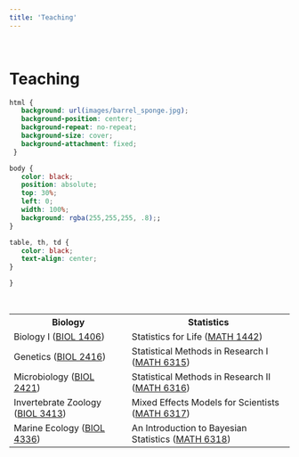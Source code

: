 ```yaml
---
title: 'Teaching'
---
```


<br>

# Teaching

```css
html {
   background: url(images/barrel_sponge.jpg);
   background-position: center;
   background-repeat: no-repeat;
   background-size: cover;
   background-attachment: fixed;
 }

body {
   color: black;
   position: absolute; 
   top: 30%; 
   left: 0; 
   width: 100%; 
   background: rgba(255,255,255, .8);;
}

table, th, td {
   color: black;
   text-align: center;
}

}
```


<br>

<table align="center">
  <tr>
    <th>Biology</th>
    <th>Statistics</th>
  </tr>
  <tr>
    <td>Biology I ([BIOL 1406](https://catalog.tamucc.edu/search/?P=BIOL%201406))</td>
    <td>Statistics for Life ([MATH 1442](https://catalog.tamucc.edu/search/?P=MATH%201442))</td>
  </tr>
  <tr>
    <td>Genetics ([BIOL 2416](https://catalog.tamucc.edu/search/?P=BIOL%202416))</td>
    <td>Statistical Methods in Research I ([MATH 6315](https://catalog.tamucc.edu/search/?P=MATH%206315))</td>
  </tr>
  <tr>
    <td>Microbiology ([BIOL 2421](https://catalog.tamucc.edu/search/?P=BIOL%202421))</td>
    <td>Statistical Methods in Research II ([MATH 6316](https://catalog.tamucc.edu/search/?P=MATH%206316))</td>
  </tr>
  <tr>
    <td>Invertebrate Zoology ([BIOL 3413](https://catalog.tamucc.edu/search/?P=BIOL%203413))</td>
    <td>Mixed Effects Models for Scientists ([MATH 6317](https://catalog.tamucc.edu/search/?P=MATH%206317))</td>
  </tr>
  <tr>
    <td>Marine Ecology ([BIOL 4336](https://catalog.tamucc.edu/search/?P=BIOL%204336))</td>
    <td>An Introduction to Bayesian Statistics ([MATH 6318](https://catalog.tamucc.edu/search/?P=MATH%206318))</td>
  </tr>
</table>




